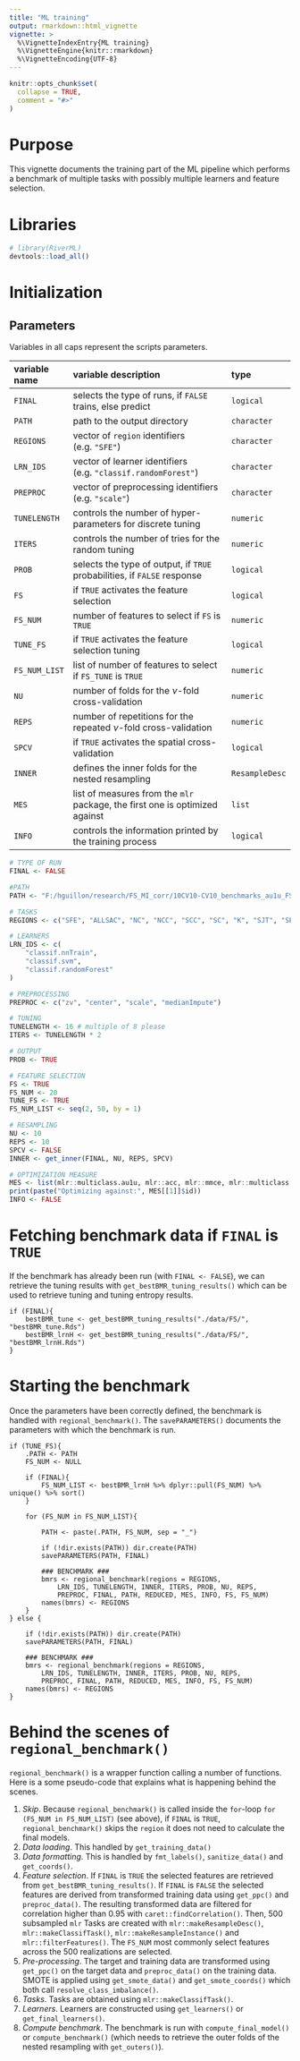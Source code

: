 ```yaml
---
title: "ML training"
output: rmarkdown::html_vignette
vignette: >
  %\VignetteIndexEntry{ML training}
  %\VignetteEngine{knitr::rmarkdown}
  %\VignetteEncoding{UTF-8}
---
```


```r
knitr::opts_chunk$set(
  collapse = TRUE,
  comment = "#>"
)
```

# Purpose

This vignette documents the training part of the ML pipeline which performs a benchmark of multiple tasks with possibly multiple learners and feature selection.

# Libraries

```r
# library(RiverML)
devtools::load_all()
```

# Initialization

## Parameters

Variables in all caps represent the scripts parameters.

| variable name | variable description                                                        | type           |
|:--------------|:----------------------------------------------------------------------------|:---------------|
| `FINAL`       | selects the type of runs, if `FALSE` trains, else predict                   | `logical`      |
| `PATH`        | path to the output directory                                                | `character`    |
| `REGIONS`     | vector of `region` identifiers (e.g. `"SFE"`)                               | `character`    |
| `LRN_IDS`     | vector of learner identifiers (e.g. `"classif.randomForest"`)               | `character`    |
| `PREPROC`     | vector of preprocessing identifiers (e.g. `"scale"`)                        | `character`    |
| `TUNELENGTH`  | controls the number of hyper-parameters for discrete tuning                 | `numeric`      |
| `ITERS`       | controls the number of tries for the random tuning                          | `numeric`      |
| `PROB`        | selects the type of output, if `TRUE` probabilities, if `FALSE` response    | `logical`      |
| `FS`          | if `TRUE` activates the feature selection                                   | `logical`      |
| `FS_NUM`      | number of features to select if `FS` is `TRUE`                              | `numeric`      |
| `TUNE_FS`     | if `TRUE` activates the feature selection tuning                            | `logical`      |
| `FS_NUM_LIST` | list of number of features to select if `FS_TUNE` is `TRUE`                 | `numeric`      |
| `NU`          | number of folds for the $\nu$-fold cross-validation                         | `numeric`      |
| `REPS`        | number of repetitions for the repeated $\nu$-fold cross-validation          | `numeric`      |
| `SPCV`        | if `TRUE` activates the spatial cross-validation                            | `logical`      |
| `INNER`       | defines the inner folds for the nested resampling                           | `ResampleDesc` |
| `MES`         | list of measures from the `mlr` package, the first one is optimized against | `list`         |
| `INFO`        | controls the information printed by the training process                    | `logical`      |


```r
# TYPE OF RUN
FINAL <- FALSE

#PATH
PATH <- "F:/hguillon/research/FS_MI_corr/10CV10-CV10_benchmarks_au1u_FS"

# TASKS
REGIONS <- c("SFE", "ALLSAC", "NC", "NCC", "SCC", "SC", "K", "SJT", "SECA")

# LEARNERS
LRN_IDS <- c(
	"classif.nnTrain",
	"classif.svm",
	"classif.randomForest"
)

# PREPROCESSING
PREPROC <- c("zv", "center", "scale", "medianImpute")

# TUNING
TUNELENGTH <- 16 # multiple of 8 please
ITERS <- TUNELENGTH * 2

# OUTPUT
PROB <- TRUE

# FEATURE SELECTION
FS <- TRUE
FS_NUM <- 20
TUNE_FS <- TRUE
FS_NUM_LIST <- seq(2, 50, by = 1)

# RESAMPLING
NU <- 10
REPS <- 10
SPCV <- FALSE
INNER <- get_inner(FINAL, NU, REPS, SPCV)

# OPTIMIZATION MEASURE
MES <- list(mlr::multiclass.au1u, mlr::acc, mlr::mmce, mlr::multiclass.aunu, mlr::timetrain)
print(paste("Optimizing against:", MES[[1]]$id))
INFO <- FALSE
```

# Fetching benchmark data if `FINAL` is `TRUE`

If the benchmark has already been run (with `FINAL <- FALSE`), we can retrieve the tuning results with `get_bestBMR_tuning_results()` which can be used to retrieve tuning and tuning entropy results.

```
if (FINAL){
	bestBMR_tune <- get_bestBMR_tuning_results("./data/FS/", "bestBMR_tune.Rds")
	bestBMR_lrnH <- get_bestBMR_tuning_results("./data/FS/", "bestBMR_lrnH.Rds")
} 
```

# Starting the benchmark

Once the parameters have been correctly defined, the benchmark is handled with `regional_benchmark()`.
The `savePARAMETERS()` documents the parameters with which the benchmark is run.

```
if (TUNE_FS){
	.PATH <- PATH
	FS_NUM <- NULL
	
	if (FINAL){
		FS_NUM_LIST <- bestBMR_lrnH %>% dplyr::pull(FS_NUM) %>% unique() %>% sort()
	}

	for (FS_NUM in FS_NUM_LIST){

		PATH <- paste(.PATH, FS_NUM, sep = "_")
		
		if (!dir.exists(PATH)) dir.create(PATH)
		savePARAMETERS(PATH, FINAL)

		### BENCHMARK ###
		bmrs <- regional_benchmark(regions = REGIONS, 
			LRN_IDS, TUNELENGTH, INNER, ITERS, PROB, NU, REPS,
			PREPROC, FINAL, PATH, REDUCED, MES, INFO, FS, FS_NUM)
		names(bmrs) <- REGIONS
	}
} else {
	
	if (!dir.exists(PATH)) dir.create(PATH)
	savePARAMETERS(PATH, FINAL)

	### BENCHMARK ###
	bmrs <- regional_benchmark(regions = REGIONS, 
		LRN_IDS, TUNELENGTH, INNER, ITERS, PROB, NU, REPS,
		PREPROC, FINAL, PATH, REDUCED, MES, INFO, FS, FS_NUM)
	names(bmrs) <- REGIONS
}
```

# Behind the scenes of `regional_benchmark()`

`regional_benchmark()` is a wrapper function calling a number of functions.
Here is a some pseudo-code that explains what is happening behind the scenes.

1. _Skip_. Because `regional_benchmark()` is called inside the `for`-loop `for (FS_NUM in FS_NUM_LIST)` (see above), if `FINAL` is `TRUE`, `regional_benchmark()` skips the `region` it does not need to calculate the final models.
1. _Data loading_. This handled by `get_training_data()`
1. _Data formatting_. This is handled by `fmt_labels()`, `sanitize_data()` and `get_coords()`.
1. _Feature selection_. If `FINAL` is `TRUE` the selected features are retrieved from  ` get_bestBMR_tuning_results()`. If `FINAL` is `FALSE` the selected features are derived from transformed training data using `get_ppc()` and `preproc_data()`. The resulting transformed data are filtered for correlation higher than 0.95 with `caret::findCorrelation()`. Then, 500 subsampled `mlr` Tasks are created with `mlr::makeResampleDesc()`, `mlr::makeClassifTask()`, `mlr::makeResampleInstance()` and `mlr::filterFeatures()`. The `FS_NUM` most commonly select features across the 500 realizations are selected. 
1. _Pre-processing_. The target and training data are transformed using `get_ppc()` on the target data and `preproc_data()` on the training data. SMOTE is applied using `get_smote_data()` and `get_smote_coords()` which both call `resolve_class_imbalance()`.
1. _Tasks_. Tasks are obtained using `mlr::makeClassifTask()`.
1. _Learners_. Learners are constructed using `get_learners()` or `get_final_learners()`.
1. _Compute benchmark_. The benchmark is run with `compute_final_model()` or `compute_benchmark()` (which needs to retrieve the outer folds of the nested resampling with `get_outers()`).
